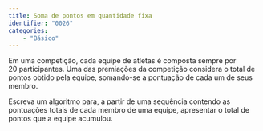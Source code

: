 ```yaml
---
title: Soma de pontos em quantidade fixa
identifier: "0026"
categories:
    - "Básico"
---
```


::: {.exercicio}
Em uma competição, cada equipe de atletas é composta sempre por 20\ participantes. Uma das premiações da competição considera o total de pontos obtido pela equipe, somando-se a pontuação de cada um de seus membro.

Escreva um algoritmo para, a partir de uma sequência contendo as pontuações totais de cada membro de uma equipe, apresentar o total de pontos que a equipe acumulou.

<!-- @sol-0026 -->
:::